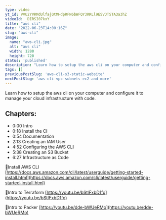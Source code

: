 ```yaml
---
type: video
yt_id: VVU2YVRMdUlfajQtMHdpRFN6bWFQY3RRLl9ESVJTSTA3a3hZ
videoId: _DIRSI07kxY
title: "aws cli"
date: "2022-06-23T14:00:16Z"
slug: "aws-cli"
image: 
  name: "aws-cli.jpg"
  alt: "aws cli"
  width: 1280
  height: 720
status: 'published'
description: "Learn how to setup the aws cli on your computer and configure it to manage your cloud infrastructure with code. "
tags: []
previousPostSlug: 'aws-cli-s3-static-website'
nextPostSlug: 'aws-cli-vpc-subnets-ec2-and-more'
---
```


Learn how to setup the aws cli on your computer and configure it to manage your cloud infrastructure with code. 

## Chapters:

* 0:00​ Intro
* 0:18 Install the CI
* 0:54 Documentation
* 2:13 Creating an IAM User
* 4:52 Configuring the AWS CLI
* 5:38 Creating an S3 Bucket
* 6:27 Infrastructure as Code


🔗Install AWS CLI
[https://docs.aws.amazon.com/cli/latest/userguide/getting-started-install.html](https://docs.aws.amazon.com/cli/latest/userguide/getting-started-install.html)

🔗Intro to Terraform
[https://youtu.be/bStIFxbD1fo](https://youtu.be/bStIFxbD1fo)

🔗Intro to Packer
[https://youtu.be/dde-bWUeRMo](https://youtu.be/dde-bWUeRMo)


